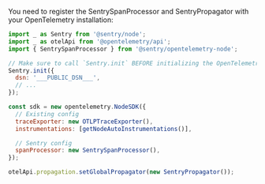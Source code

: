 You need to register the SentrySpanProcessor and SentryPropagator with your OpenTelemetry installation:

```js
import _ as Sentry from '@sentry/node';
import _ as otelApi from '@opentelemetry/api';
import { SentrySpanProcessor } from '@sentry/opentelemetry-node';

// Make sure to call `Sentry.init` BEFORE initializing the OpenTelemetry SDK
Sentry.init({
  dsn: '___PUBLIC_DSN___',
  // ...
});

const sdk = new opentelemetry.NodeSDK({
  // Existing config
  traceExporter: new OTLPTraceExporter(),
  instrumentations: [getNodeAutoInstrumentations()],

  // Sentry config
  spanProcessor: new SentrySpanProcessor(),
});

otelApi.propagation.setGlobalPropagator(new SentryPropagator());
```
